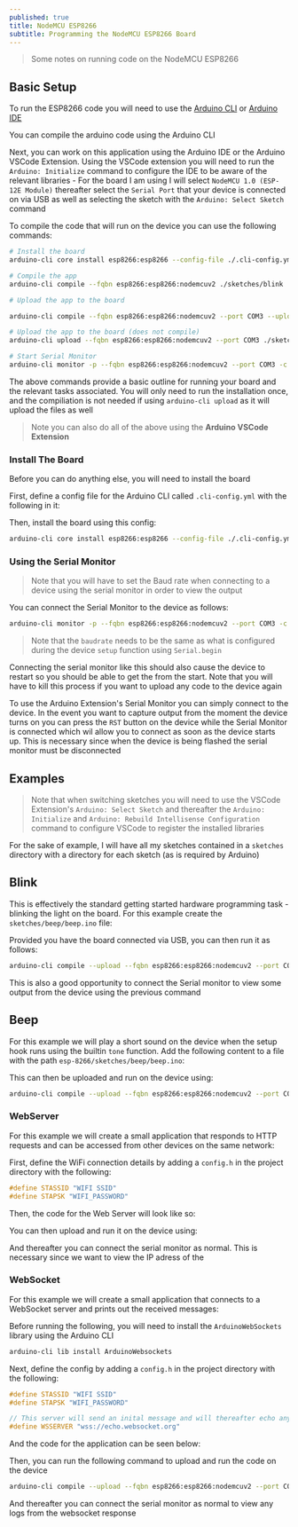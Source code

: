 ```yaml
---
published: true
title: NodeMCU ESP8266
subtitle: Programming the NodeMCU ESP8266 Board
---
```



> Some notes on running code on the NodeMCU ESP8266

## Basic Setup

To run the ESP8266 code you will need to use the [Arduino CLI](https://arduino.github.io/arduino-cli/) or [Arduino IDE](https://www.arduino.cc/en/software)

You can compile the arduino code using the Arduino CLI

Next, you can work on this application using the Arduino IDE or the Arduino VSCode Extension. Using the VSCode extension you will need to run the `Arduino: Initialize` command to configure the IDE to be aware of the relevant libraries - For the board I am using I will select `NodeMCU 1.0 (ESP-12E Module)` thereafter select the `Serial Port` that your device is connected on via USB as well as selecting the sketch with the `Arduino: Select Sketch` command

To compile the code that will run on the device you can use the following commands:

```sh
# Install the board
arduino-cli core install esp8266:esp8266 --config-file ./.cli-config.yml

# Compile the app
arduino-cli compile --fqbn esp8266:esp8266:nodemcuv2 ./sketches/blink

# Upload the app to the board

arduino-cli compile --fqbn esp8266:esp8266:nodemcuv2 --port COM3 --upload ./sketches/blink

# Upload the app to the board (does not compile)
arduino-cli upload --fqbn esp8266:esp8266:nodemcuv2 --port COM3 ./sketches/blink

# Start Serial Monitor
arduino-cli monitor -p --fqbn esp8266:esp8266:nodemcuv2 --port COM3 -c baudrate=115200
```

The above commands provide a basic outline for running your board and the relevant tasks associated. You will only need to run the installation once, and the compiliation is not needed if using `arduino-cli upload` as it will upload the files as well

> Note you can also do all of the above using the **Arduino VSCode Extension**

### Install The Board

Before you can do anything else, you will need to install the board

First, define a config file for the Arduino CLI called `.cli-config.yml` with the following in it:

<Snippet lang="yml" path="esp-8266/.cli-config.yml" />

Then, install the board using this config:

```sh
arduino-cli core install esp8266:esp8266 --config-file ./.cli-config.yml
```

### Using the Serial Monitor

> Note that you will have to set the Baud rate when connecting to a device using the serial monitor in order to view the output

You can connect the Serial Monitor to the device as follows:

```sh
arduino-cli monitor -p --fqbn esp8266:esp8266:nodemcuv2 --port COM3 -c baudrate=115200
```

> Note that the `baudrate` needs to be the same as what is configured during the device `setup` function using `Serial.begin`

Connecting the serial monitor like this should also cause the device to restart so you should be able to get the from the start. Note that you will have to kill this process if you want to upload any code to the device again

To use the Arduino Extension's Serial Monitor you can simply connect to the device. In the event you want to capture output from the moment the device turns on you can press the `RST` button on the device while the Serial Monitor is connected which wil allow you to connect as soon as the device starts up. This is necessary since when the device is being flashed the serial monitor must be disconnected

## Examples

> Note that when switching sketches you will need to use the VSCode Extension's `Arduino: Select Sketch` and thereafter the `Arduino: Initialize` and `Arduino: Rebuild Intellisense Configuration` command to configure VSCode to register the installed libraries

For the sake of example, I will have all my sketches contained in a `sketches` directory with a directory for each sketch (as is required by Arduino)

## Blink

This is effectively the standard getting started hardware programming task - blinking the light on the board. For this example create the `sketches/beep/beep.ino` file:

<Snippet lang="c++" path="esp-8266/sketches/blink/blink.ino" />

Provided you have the board connected via USB, you can then run it as follows:

```sh
arduino-cli compile --upload --fqbn esp8266:esp8266:nodemcuv2 --port COM3 ./sketches/blink
```

This is also a good opportunity to connect the Serial monitor to view some output from the device using the previous command

## Beep

For this example we will play a short sound on the device when the setup hook runs using the builtin `tone` function. Add the following content to a file with the path `esp-8266/sketches/beep/beep.ino`:

<Snippet lang="c++" path="esp-8266/sketches/beep/beep.ino" />

This can then be uploaded and run on the device using:

```sh
arduino-cli compile --upload --fqbn esp8266:esp8266:nodemcuv2 --port COM3 ./sketches/beep
```

### WebServer

For this example we will create a small application that responds to HTTP requests and can be accessed from other devices on the same network:

First, define the WiFi connection details by adding a `config.h` in the project directory with the following:

```cpp
#define STASSID "WIFI SSID"
#define STAPSK "WIFI_PASSWORD"
```

Then, the code for the Web Server will look like so:

<Snippet lang="c++" path="esp-8266/sketches/web-server/web-server.ino" />

You can then upload and run it on the device using:

And thereafter you can connect the serial monitor as normal. This is necessary since we want to view the IP adress of the

### WebSocket

For this example we will create a small application that connects to a WebSocket server and prints out the received messages:

Before running the following, you will need to install the `ArduinoWebSockets` library using the Arduino CLI

```sh
arduino-cli lib install ArduinoWebsockets
```

Next, define the config by adding a `config.h` in the project directory with the following:

```cpp
#define STASSID "WIFI SSID"
#define STAPSK "WIFI_PASSWORD"

// This server will send an inital message and will thereafter echo any message sent to it
#define WSSERVER "wss://echo.websocket.org"
```

And the code for the application can be seen below:

<Snippet lang="c++" path="esp-8266/sketches/websocket/websocket.ino" />

Then, you can run the following command to upload and run the code on the device

```sh
arduino-cli compile --upload --fqbn esp8266:esp8266:nodemcuv2 --port COM3 ./sketches/websocket
```

And thereafter you can connect the serial monitor as normal to view any logs from the websocket response
